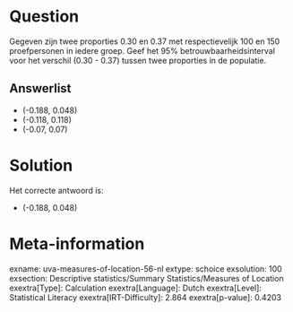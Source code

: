 Question
========

Gegeven zijn twee proporties 0.30 en 0.37 met respectievelijk 100 en 150
proefpersonen in iedere groep. Geef het 95% betrouwbaarheidsinterval
voor het verschil (0.30 - 0.37) tussen twee proporties in de populatie.


Answerlist
----------

* (-0.188, 0.048)
* (-0.118, 0.118)
* (-0.07, 0.07)

Solution
========

Het correcte antwoord is: 

* (-0.188, 0.048)

Meta-information
================
exname: uva-measures-of-location-56-nl
extype: schoice
exsolution: 100
exsection: Descriptive statistics/Summary Statistics/Measures of Location
exextra[Type]: Calculation
exextra[Language]: Dutch
exextra[Level]: Statistical Literacy
exextra[IRT-Difficulty]: 2.864
exextra[p-value]: 0.4203
